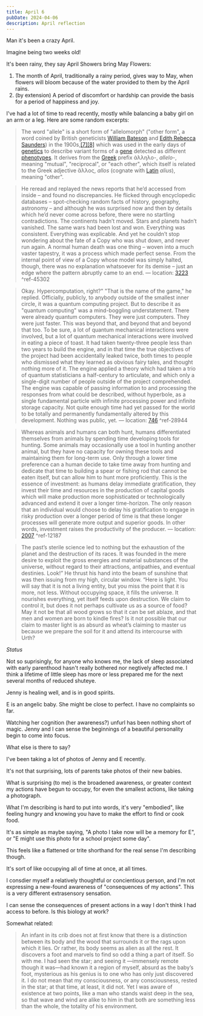 ```yaml
---
title: April 6
pubDate: 2024-04-06
description: April reflection
---
```


Man it's been a crazy April. 

Imagine being two weeks old!

It's been rainy, they say April Showers bring May Flowers:

1. The month of April, traditionally a rainy period, gives way to May, when flowers will bloom because of the water provided to them by the April rains.
2. (by extension) A period of discomfort or hardship can provide the basis for a period of happiness and joy.

I've had a lot of time to read recently, mostly while balancing a baby girl on an arm or a leg. Here are some random excerpts:

> The word "allele" is a short form of "allelomorph" ("other form", a word coined by British geneticists [William Bateson](https://en.m.wikipedia.org/wiki/William_Bateson "William Bateson") and [Edith Rebecca Saunders](https://en.m.wikipedia.org/wiki/Edith_Rebecca_Saunders "Edith Rebecca Saunders")) in the 1900s,[\[7\]](#cite_note-7)[\[8\]](#cite_note-8) which was used in the early days of [genetics](https://en.m.wikipedia.org/wiki/Genetics "Genetics") to describe variant forms of a [gene](https://en.m.wikipedia.org/wiki/Gene "Gene") detected as different [phenotypes](https://en.m.wikipedia.org/wiki/Phenotypes "Phenotypes"). It derives from the [Greek](https://en.m.wikipedia.org/wiki/Greek_language "Greek language") prefix ἀλληλο-, *allelo-*, meaning "mutual", "reciprocal", or "each other", which itself is related to the Greek adjective ἄλλος, *allos* (cognate with [Latin](https://en.m.wikipedia.org/wiki/Latin "Latin") *alius*), meaning "other".

> He reread and replayed the news reports that he’d accessed from inside – and found no discrepancies. He flicked through encyclopedic databases – spot-checking random facts of history, geography, astronomy – and although he was surprised now and then by details which he’d never come across before, there were no startling contradictions. The continents hadn’t moved. Stars and planets hadn’t vanished. The same wars had been lost and won. Everything was consistent. Everything was explicable. And yet he couldn’t stop wondering about the fate of a Copy who was shut down, and never run again. A normal human death was one thing – woven into a much vaster tapestry, it was a process which made perfect sense. From the internal point of view of a Copy whose model was simply halted, though, there was no explanation whatsoever for its demise – just an edge where the pattern abruptly came to an end. — location: [3223](kindle://book?action=open&asin=B00FDWCPV2&location=3223) ^ref-45302

> Okay. Hypercomputation, right?" "That is the name of the game," he replied. Officially, publicly, to anybody outside of the smallest inner circle, it was a quantum computing project. But to describe it as "quantum computing" was a mind-boggling understatement. There were already quantum computers. They were just computers. They were just faster. This was beyond that, and beyond that and beyond that too. To be sure, a lot of quantum mechanical interactions were involved, but a lot of quantum mechanical interactions were involved in eating a piece of toast. It had taken twenty-three people less than two years to build the engine, and in that time the true objectives of the project had been accidentally leaked twice, both times to people who dismissed what they learned as obvious fairy tales, and thought nothing more of it. The engine applied a theory which had taken a trio of quantum statisticians a half-century to articulate, and which only a single-digit number of people outside of the project comprehended. The engine was capable of passing information to and processing the responses from what could be described, without hyperbole, as a single fundamental particle with infinite processing power and infinite storage capacity. Not quite enough time had yet passed for the world to be totally and permanently fundamentally altered by this development. Nothing was public, yet. — location: [746](kindle://book?action=open&asin=B0BL24DFMW&location=746) ^ref-28944

> Whereas animals and humans can both hunt, humans differentiated themselves from animals by spending time developing tools for hunting. Some animals may occasionally use a tool in hunting another animal, but they have no capacity for owning these tools and maintaining them for long-term use. Only through a lower time preference can a human decide to take time away from hunting and dedicate that time to building a spear or fishing rod that cannot be eaten itself, but can allow him to hunt more proficiently. This is the essence of investment: as humans delay immediate gratification, they invest their time and resources in the production of capital goods which will make production more sophisticated or technologically advanced and extend it over a longer time-horizon. The only reason that an individual would choose to delay his gratification to engage in risky production over a longer period of time is that these longer processes will generate more output and superior goods. In other words, investment raises the productivity of the producer. — location: [2007](kindle://book?action=open&asin=B07BPM3GZQ&location=2007) ^ref-12187

> The past’s sterile science led to nothing but the exhaustion of the planet and the destruction of its races. It was founded in the mere desire to exploit the gross energies and material substances of the universe, without regard to their attractions, antipathies, and eventual destinies. Look!” He thrust his hand into the beam of sunshine that was then issuing from my high, circular window. “Here is light. You will say that it is not a living entity, but you miss the point that it is more, not less. Without occupying space, it fills the universe. It nourishes everything, yet itself feeds upon destruction. We claim to control it, but does it not perhaps cultivate us as a source of food? May it not be that all wood grows so that it can be set ablaze, and that men and women are born to kindle fires? Is it not possible that our claim to master light is as absurd as wheat’s claiming to master us because we prepare the soil for it and attend its intercourse with Urth?

*Status*

Not so suprisingly, for anyone who knows me, the lack of sleep associated with early parenthood hasn't really bothered nor negtively affected me. I think a lifetime of little sleep has more or less prepared me for the next several months of reduced shuteye.

Jenny is healing well, and is in good spirits.

E is an angelic baby. She might be close to perfect. I have no complaints so far.

Watching her cognition (her awareness?) unfurl has been nothing short of magic. Jenny and I can sense the beginnings of a beautiful personality begin to come into focus.

What else is there to say?

I've been taking a lot of photos of Jenny and E recently. 

It's not that surprising, lots of parents take photos of their new babies.

What is surprising (to me) is the broadened awareness, or greater context my actions have begun to occupy, for even the smallest actions, like taking a photograph.

What I'm describing is hard to put into words, it's very "embodied", like feeling hungry and knowing you have to make the effort to find or cook food.

It's as simple as maybe saying, "A photo I take now will be a memory for E", or "E might use this photo for a school project some day".

This feels like a flattened or trite shorthand for the real sense I'm describing though.

It's sort of like occupying all of time at once, at all times.

I consdier myself a relatively thoughtful or concientious person, and I'm not expressing a new-found awareness of "consequences of my actions". This is a very different extrasensory sensation.

I can sense the consequences of present actions in a way I don't think I had access to before. Is this biology at work?

Somewhat related:

> An infant in its crib does not at first know that there is a distinction between its body and the wood that surrounds it or the rags upon which it lies. Or rather, its body seems as alien as all the rest. It discovers a foot and marvels to find so odd a thing a part of itself. So with me. I had seen the star; and seeing it —immensely remote though it was—had known it a region of myself, absurd as the baby’s foot, mysterious as his genius is to one who has only just discovered it. I do not mean that my consciousness, or any consciousness, rested in the star; at that time, at least, it did not. Yet I was aware of existence at two points, like a man who stands waist deep in the sea, so that wave and wind are alike to him in that both are something less than the whole, the totality of his environment.